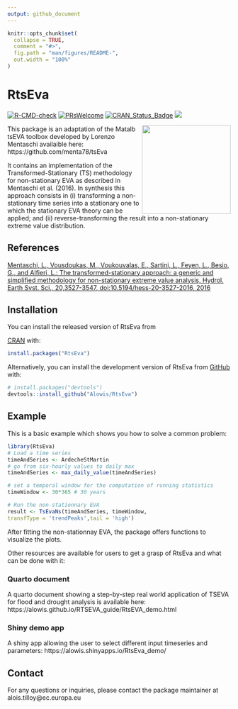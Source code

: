 ```yaml
---
output: github_document
---
```


<!-- README.md is generated from README.Rmd. Please edit that file -->

```r
knitr::opts_chunk$set(
  collapse = TRUE,
  comment = "#>",
  fig.path = "man/figures/README-",
  out.width = "100%"
)
```

# RtsEva

<!-- badges: start -->
[![R-CMD-check](https://github.com/Alowis/RtsEva/actions/workflows/R-CMD-check.yaml/badge.svg)](https://github.com/Alowis/RtsEva/actions/workflows/R-CMD-check.yaml)
[![PRsWelcome](https://img.shields.io/badge/PRs-welcome-brightgreen.svg?style=flat-square)](https://makeapullrequest.com/)
[![CRAN\_Status\_Badge](http://www.r-pkg.org/badges/version/RtsEva)](https://cran.r-project.org/package=RtsEva)
![](https://cranlogs.r-pkg.org/badges/grand-total/RtsEva)
<!-- badges: end -->

<img src="man/figures/RtsEVA.png" align="right" height="200"/>

This package is an adaptation of the Matalb tsEVA toolbox developed by Lorenzo Mentaschi availaible here: https://github.com/menta78/tsEva

It contains an implementation of the Transformed-Stationary (TS) methodology for non-stationary EVA as described in Mentaschi et al. (2016). 
In synthesis this approach consists in (i) transforming a non-stationary time series into a stationary one to which the stationary EVA theory can be applied; 
and (ii) reverse-transforming the result into a non-stationary extreme value distribution.

## References ##
[Mentaschi, L., Vousdoukas, M., Voukouvalas, E., Sartini, L., Feyen, L., Besio, G., and Alfieri, L.: 
The transformed-stationary approach: a generic and simplified methodology for non-stationary extreme value analysis, Hydrol. Earth Syst. Sci., 20,3527-3547, 
doi:10.5194/hess-20-3527-2016, 2016](http://www.hydrol-earth-syst-sci.net/20/3527/2016/)

## Installation

You can install the released version of RtsEva from

[CRAN](https://CRAN.R-project.org) with:

``` r
install.packages("RtsEva")
```

Alternatively, you can install the development version of RtsEva from [GitHub](https://github.com/) with:

``` r
# install.packages("devtools")
devtools::install_github("Alowis/RtsEva")
```

## Example

This is a basic example which shows you how to solve a common problem:

```r
library(RtsEva)
# Load a time series
timeAndSeries <- ArdecheStMartin
# go from six-hourly values to daily max
timeAndSeries <- max_daily_value(timeAndSeries)

# set a temporal window for the computation of running statistics
timeWindow <- 30*365 # 30 years

# Run the non-stationnary EVA
result <- TsEvaNs(timeAndSeries, timeWindow,
transfType = 'trendPeaks',tail = 'high')
```


After fitting the non-stationnay EVA, the package offers functions to 
visualize the plots.

Other resources are available for users to get a grasp of RtsEva and what can be done with it:

### Quarto document

A quarto document showing a step-by-step real world application of TSEVA for 
flood and drought analysis is available here: https://alowis.github.io/RTSEVA_guide/RtsEVA_demo.html

### Shiny demo app

A shiny app allowing the user to select different input timeseries and parameters: https://alowis.shinyapps.io/RtsEva_demo/


## Contact
For any questions or inquiries, please contact the package maintainer at alois.tilloy@ec.europa.eu


